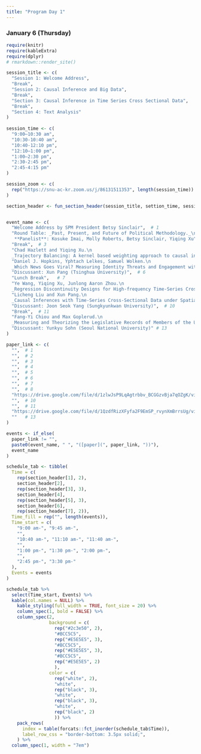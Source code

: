 ```yaml
---
title: "Program Day 1"
---
```


### January 6 (Thursday)

```r
require(knitr)
require(kableExtra)
require(dplyr)
# rmarkdown::render_site()
```

```r
session_title <- c(
  "Session 1: Welcome Address",
  "Break",
  "Session 2: Causal Inference and Big Data",
  "Break",
  "Section 3: Causal Inference in Time Series Cross Sectional Data",
  "Break",
  "Section 4: Text Analysis"
)
  
session_time <- c(
  "9:00–10:30 am",
  "10:30-10:40 am",
  "10:40-12:10 pm",
  "12:10–1:00 pm",
  "1:00–2:30 pm",
  "2:30-2:45 pm",
  "2:45-4:15 pm"
)

session_zoom <- c(
  rep("https://snu-ac-kr.zoom.us/j/86131511353", length(session_time))
)

section_header <- fun_section_header(session_title, settion_time, session_zoom)


event_name <- c(
  "Welcome Address by SPM President Betsy Sinclair",  # 1
  "Round Table: _Past, Present, and Future of Political Methodology._\n
   **Panelist**: Kosuke Imai, Molly Roberts, Betsy Sinclair, Yiqing Xu",  # 2
  "Break",  # 3
  "Chad Hazlett and Yiqing Xu.\n
  _Trajectory Balancing: A kernel based weighting approach to causal inference with time-series cross-sectional data._",  # 4
  "Daniel J. Hopkins, Yphtach Lelkes, Samuel Wolken.\n
  _Which News Goes Viral? Measuring Identity Threats and Engagement with News Media Posts on Twitter and Facebook._",  # 5
  "Discussant: Xun Pang (Tsinghua University)",  # 6
  "Lunch Break",   # 7
  "Ye Wang, Yiqing Xu, Junlong Aaron Zhou.\n
  _Regression Discontinuity Designs for High-frequency Time-Series Cross-Sectional Data._",  # 8
  "Licheng Liu and Xun Pang.\n
  _Causal Inferences with Time-Series Cross-Sectional Data under Spatial Interference and Interdependence: A Model-based Approach._",  # 9
  "Discussant: Joon Seok Yang (Sungkyunkwan University)",  # 10
  "Break",  # 11
  "Fang-Yi Chiou and Max Goplerud.\n
  _Measuring and Theorizing the Legislative Records of Members of the United States Congress, 1873-2010._",  # 12
  "Discussant: Yunkyu Sohn (Seoul National University)" # 13
)

paper_link <- c(
  "",  # 1
  "",  # 2
  "",  # 3
  "",  # 4
  "",  # 5
  "",  # 6
  "",  # 7
  "",  # 8
  "https://drive.google.com/file/d/1zlwJsP9LqAgtrbbv_BCGGzvBja7qOZgK/view?usp=sharing",  # 9
  "",  # 10
  "",  # 11
  "https://drive.google.com/file/d/1QzdfRizXFyfa2F9EmSP_rvynXmBrrsUg/view?usp=sharing",  # 12
  ""   # 13
)

events <- if_else(
  paper_link != "",
  paste0(event_name, " ", "([paper](", paper_link, "))"),
  event_name
)

schedule_tab <- tibble(
  Time = c(
    rep(section_header[1], 2), 
    section_header[2], 
    rep(section_header[3], 3), 
    section_header[4],
    rep(section_header[5], 3), 
    section_header[6], 
    rep(section_header[7], 2)),
  Time_fill = rep("", length(events)),
  Time_start = c(
    "9:00 am-", "9:45 am-",
    "", 
    "10:40 am-", "11:10 am-", "11:40 am-",
    "",
    "1:00 pm-", "1:30 pm-", "2:00 pm-",
    "",
    "2:45 pm-", "3:30 pm-"
  ),
  Events = events
) 

schedule_tab %>% 
  select(Time_start, Events) %>% 
  kable(col.names = NULL) %>% 
    kable_styling(full_width = TRUE, font_size = 20) %>% 
    column_spec(1, bold = FALSE) %>% 
    column_spec(2, 
                background = c(
                  rep("#2c3e50", 2), 
                  "#BCC5C5", 
                  rep("#E5E5E5", 3),
                  "#BCC5C5", 
                  rep("#E5E5E5", 3),
                  "#BCC5C5", 
                  rep("#E5E5E5", 2)
                  ),
                color = c(
                  rep("white", 2), 
                  "white", 
                  rep("black", 3),
                  "white", 
                  rep("black", 3),
                  "white", 
                  rep("black", 2)
                  )) %>% 
    pack_rows(
      index = table(forcats::fct_inorder(schedule_tab$Time)),
      label_row_css = "border-bottom: 3.5px solid;",
    ) %>%
  column_spec(1, width = "7em") 
```

